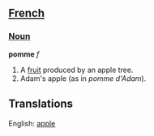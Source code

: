 ==[[French]]==
===[[Noun]]===
'''pomme''' ''f''

#A [[fruit]] produced by an apple tree.
#Adam's apple (as in ''pomme d'Adam'').

==Translations==
English: [[apple]]